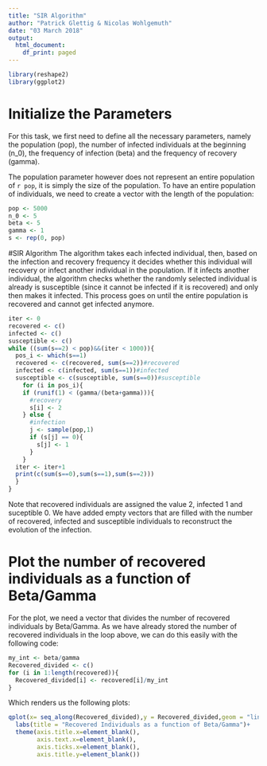 ```yaml
---
title: "SIR Algorithm"
author: "Patrick Glettig & Nicolas Wohlgemuth"
date: "03 March 2018"
output:
  html_document:
    df_print: paged
---
```

```r
library(reshape2)
library(ggplot2)
```

# Initialize the Parameters
For this task, we first need to define all the necessary parameters, namely the population (pop), the number of infected individuals at the beginning (n_0), the frequency of infection (beta) and the frequency of recovery (gamma).

The population parameter however does not represent an entire population of `r pop`, it is simply the size of the population. To have an entire population of individuals, we need to create a vector with the length of the population:

```r
pop <- 5000
n_0 <- 5
beta <- 5
gamma <- 1
s <- rep(0, pop)
```

#SIR Algorithm
The algorithm takes each infected individual, then, based on the infection and recovery frequency it decides whether this individual will recovery or infect another individual in the population. If it infects another individual, the algorithm checks whether the randomly selected individual is already is susceptible (since it cannot be infected if it is recovered) and only then makes it infected. This process goes on until the entire population is recovered and cannot get infected anymore.

```r
iter <- 0
recovered <- c()
infected <- c()
susceptible <- c()
while ((sum(s==2) < pop)&&(iter < 1000)){
  pos_i <- which(s==1)
  recovered <- c(recovered, sum(s==2))#recovered
  infected <- c(infected, sum(s==1))#infected
  susceptible <- c(susceptible, sum(s==0))#susceptible
    for (i in pos_i){
    if (runif(1) < (gamma/(beta+gamma))){
      #recovery
      s[i] <- 2
    } else {
      #infection
      j <- sample(pop,1)
      if (s[j] == 0){
        s[j] <- 1
      }
    }
  iter <- iter+1
  print(c(sum(s==0),sum(s==1),sum(s==2)))
  }
}
```

Note that recovered individuals are assigned the value 2, infected 1 and suceptible 0. We have added empty vectors that are filled with the number of recovered, infected and susceptible individuals to reconstruct the evolution of the infection.

# Plot the number of recovered individuals as a function of Beta/Gamma
For the plot, we need a vector that divides the number of recovered individuals by Beta/Gamma. As we have already stored the number of recovered individuals in the loop above, we can do this easily with the following code:
```r
my_int <- beta/gamma
Recovered_divided <- c()
for (i in 1:length(recovered)){
  Recovered_divided[i] <- recovered[i]/my_int
}
```

Which renders us the following plots:
```r
qplot(x= seq_along(Recovered_divided),y = Recovered_divided,geom = "line")+
  labs(title = "Recovered Individuals as a function of Beta/Gamma")+
  theme(axis.title.x=element_blank(),
        axis.text.x=element_blank(),
        axis.ticks.x=element_blank(),
        axis.title.y=element_blank())
```